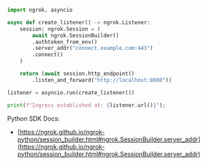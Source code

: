 ```python
import ngrok, asyncio

async def create_listener() -> ngrok.Listener:
    session: ngrok.Session = (
        await ngrok.SessionBuilder()
        .authtoken_from_env()
        .server_addr("connect.example.com:443")
        .connect()
    )

    return (await session.http_endpoint()
        .listen_and_forward("http://localhost:8080"))

listener = asyncio.run(create_listener())

print(f"Ingress established at: {listener.url()}");
```

Python SDK Docs:

- [https://ngrok.github.io/ngrok-python/session_builder.html#ngrok.SessionBuilder.server_addr](https://ngrok.github.io/ngrok-python/session_builder.html#ngrok.SessionBuilder.server_addr)
